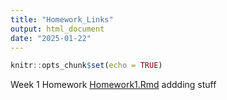 ```yaml
---
title: "Homework_Links"
output: html_document
date: "2025-01-22"
---
```


```r
knitr::opts_chunk$set(echo = TRUE)
```

Week 1 Homework [Homework1.Rmd](Homework1.html)
addding stuff
